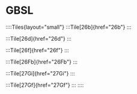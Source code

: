 # GBSL
::::Tiles{layout="small"}
:::Tile[26b]{href="26b"}
:::

:::Tile[26d]{href="26d"}
:::

:::Tile[26f]{href="26f"}
:::

:::Tile[26Fb]{href="26Fb"}
:::

:::Tile[27Gi]{href="27Gi"}
:::

:::Tile[27Gf]{href="27Gf"}
:::
::::

